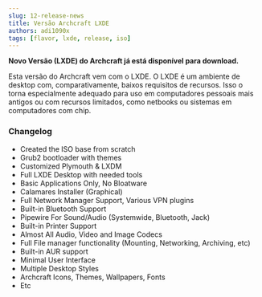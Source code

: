 ```yaml
---
slug: 12-release-news
title: Versão Archcraft LXDE
authors: adi1090x
tags: [flavor, lxde, release, iso]
---
```


**Novo Versão (LXDE) do Archcraft já está disponível para download.**

Esta versão do Archcraft vem com o LXDE.
O LXDE é um ambiente de desktop com, comparativamente, baixos requisitos de recursos.
Isso o torna especialmente adequado para uso em computadores pessoais mais antigos ou com recursos limitados, como netbooks ou sistemas em computadores com chip.

<!--truncate-->

### Changelog

- Created the ISO base from scratch
- Grub2 bootloader with themes
- Customized Plymouth & LXDM
- Full LXDE Desktop with needed tools
- Basic Applications Only, No Bloatware
- Calamares Installer (Graphical)
- Full Network Manager Support, Various VPN plugins
- Built-in Bluetooth Support
- Pipewire For Sound/Audio (Systemwide, Bluetooth, Jack)
- Built-in Printer Support
- Almost All Audio, Video and Image Codecs
- Full File manager functionality (Mounting, Networking, Archiving, etc)
- Built-in AUR support
- Minimal User Interface
- Multiple Desktop Styles
- Archcraft Icons, Themes, Wallpapers, Fonts
- Etc
